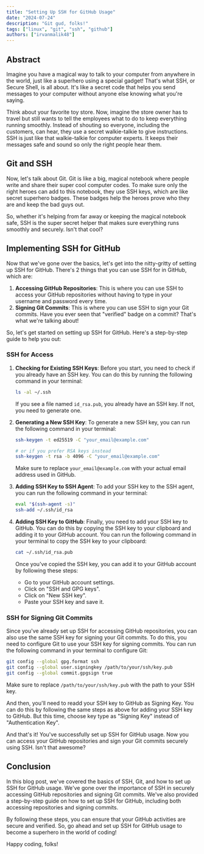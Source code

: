 ```yaml
---
title: "Setting Up SSH for GitHub Usage"
date: "2024-07-24"
description: "Git gud, folks!"
tags: ["linux", "git", "ssh", "github"]
authors: ["irvanmalik48"]
---
```


## Abstract

Imagine you have a magical way to talk to your computer from anywhere in the world, just like a superhero using a special gadget! That's what SSH, or Secure Shell, is all about. It's like a secret code that helps you send messages to your computer without anyone else knowing what you're saying.

Think about your favorite toy store. Now, imagine the store owner has to travel but still wants to tell the employees what to do to keep everything running smoothly. Instead of shouting so everyone, including the customers, can hear, they use a secret walkie-talkie to give instructions. SSH is just like that walkie-talkie for computer experts. It keeps their messages safe and sound so only the right people hear them.

## Git and SSH

Now, let's talk about Git. Git is like a big, magical notebook where people write and share their super cool computer codes. To make sure only the right heroes can add to this notebook, they use SSH keys, which are like secret superhero badges. These badges help the heroes prove who they are and keep the bad guys out.

So, whether it's helping from far away or keeping the magical notebook safe, SSH is the super secret helper that makes sure everything runs smoothly and securely. Isn't that cool?

## Implementing SSH for GitHub

Now that we've gone over the basics, let's get into the nitty-gritty of setting up SSH for GitHub. There's 2 things that you can use SSH for in GitHub, which are:

1. **Accessing GitHub Repositories**: This is where you can use SSH to access your GitHub repositories without having to type in your username and password every time.
2. **Signing Git Commits**: This is where you can use SSH to sign your Git commits. Have you ever seen that "verified" badge on a commit? That's what we're talking about!

So, let's get started on setting up SSH for GitHub. Here's a step-by-step guide to help you out:

### SSH for Access

1. **Checking for Existing SSH Keys**: Before you start, you need to check if you already have an SSH key. You can do this by running the following command in your terminal:

   ```bash
   ls -al ~/.ssh
   ```

   If you see a file named `id_rsa.pub`, you already have an SSH key. If not, you need to generate one.

2. **Generating a New SSH Key**: To generate a new SSH key, you can run the following command in your terminal:

   ```bash
   ssh-keygen -t ed25519 -C "your_email@example.com"

   # or if you prefer RSA keys instead
   ssh-keygen -t rsa -b 4096 -C "your_email@example.com"
   ```

   Make sure to replace `your_email@example.com` with your actual email address used in GitHub.

3. **Adding SSH Key to SSH Agent**: To add your SSH key to the SSH agent, you can run the following command in your terminal:

   ```bash
   eval "$(ssh-agent -s)"
   ssh-add ~/.ssh/id_rsa
   ```

4. **Adding SSH Key to GitHub**: Finally, you need to add your SSH key to GitHub. You can do this by copying the SSH key to your clipboard and adding it to your GitHub account. You can run the following command in your terminal to copy the SSH key to your clipboard:

   ```bash
   cat ~/.ssh/id_rsa.pub
   ```

   Once you've copied the SSH key, you can add it to your GitHub account by following these steps:

   - Go to your GitHub account settings.
   - Click on "SSH and GPG keys".
   - Click on "New SSH key".
   - Paste your SSH key and save it.

### SSH for Signing Git Commits

Since you've already set up SSH for accessing GitHub repositories, you can also use the same SSH key for signing your Git commits. To do this, you need to configure Git to use your SSH key for signing commits. You can run the following command in your terminal to configure Git:

```bash
git config --global gpg.format ssh
git config --global user.signingkey /path/to/your/ssh/key.pub
git config --global commit.gpgsign true
```

Make sure to replace `/path/to/your/ssh/key.pub` with the path to your SSH key.

And then, you'll need to readd your SSH key to GitHub as Signing Key. You can do this by following the same steps as above for adding your SSH key to GitHub.
But this time, choose key type as "Signing Key" instead of "Authentication Key".

And that's it! You've successfully set up SSH for GitHub usage. Now you can access your GitHub repositories and sign your Git commits securely using SSH. Isn't that awesome?

## Conclusion

In this blog post, we've covered the basics of SSH, Git, and how to set up SSH for GitHub usage. We've gone over the importance of SSH in securely accessing GitHub repositories and signing Git commits. We've also provided a step-by-step guide on how to set up SSH for GitHub, including both accessing repositories and signing commits.

By following these steps, you can ensure that your GitHub activities are secure and verified. So, go ahead and set up SSH for GitHub usage to become a superhero in the world of coding!

Happy coding, folks!
